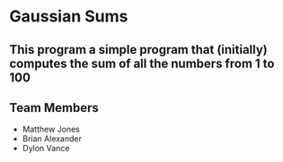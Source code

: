 # Gaussian Sums

## This program a simple program that (initially) computes the sum of all the numbers from 1 to 100

## Team Members

* Matthew Jones
* Brian Alexander
* Dylon Vance
